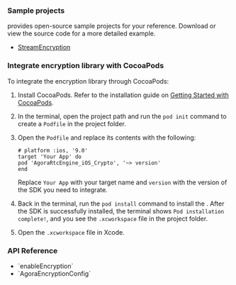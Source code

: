 <PlatformWrapper platform="ios">

### Sample projects

<Vg k="COMPANY" /> provides open-source sample projects for your reference. Download or view the source code for a more detailed example.

* [StreamEncryption](https://github.com/AgoraIO/API-Examples/tree/main/iOS/APIExample/APIExample/Examples/Advanced/StreamEncryption)

### Integrate encryption library with CocoaPods

To integrate the encryption library through CocoaPods:

1. Install CocoaPods. Refer to the installation guide on [Getting Started with CocoaPods](https://guides.cocoapods.org/using/getting-started.html#getting-started).

1. In the terminal, open the project path and run the `pod init` command to create a `Podfile` in the project folder.

1. Open the `Podfile` and replace its contents with the following: 
    
    ```shell
    # platform :ios, '9.0'
    target 'Your App' do
    pod 'AgoraRtcEngine_iOS_Crypto', '~> version'
    end
    ```

    Replace `Your App` with your target name and `version` with the version of the SDK you need to integrate.

1. Back in the terminal, run the `pod install` command to install the <Vg k="COMPANY" /> <Vpd k="SDK"/>. After the SDK is successfully installed, the terminal shows `Pod installation complete!`, and you see the `.xcworkspace` file in the project folder.

1. Open the `.xcworkspace` file in Xcode.

### API Reference

- <Link to="{{Global.API_REF_IOS_ROOT}}/agorartckit/agorartcenginekit/enableencryption(_:encryptionconfig:)">`enableEncryption`</Link>
- <Link to="{{Global.API_REF_IOS_ROOT}}/agorartckit/agoraencryptionconfig">`AgoraEncryptionConfig`</Link>

 </PlatformWrapper>